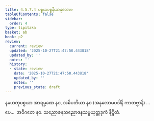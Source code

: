 ```yaml
---
title: 4.5.7.4 ပစ္စယပစ္စနီယာနုလောမ
tableOfContents: false
sidebar:
  order: 4
type: tipitaka
basket: ab
book: p2
review:
  current: review
  updated: '2025-10-27T21:47:50.443818'
  updated_by: ''
  notes: ''
  history:
  - state: review
    date: '2025-10-27T21:47:50.443818'
    updated_by: ''
    notes: ''
    previous_state: draft
---
```



<ReviewStatus review={frontmatter.review} showDetails={true} />

<HypothesisAnnotation frontmatter={frontmatter} />

<DynamicBreadcrumb />

<Division number="115" book="p2" e="ch" v="38" p="202">

<Paragraph number="1605" book="p2">
နဟေတုပစ္စယာ အာရမ္မဏေ နဝ, အဓိပတိယာ နဝ (အနုလောမပဒါနိ ကာတဗ္ဗာနိ) …ပေ…  အဝိဂတေ နဝ.

</Paragraph>
</Division>

<Paragraph number="1606" type="center" book="p2">
သညောဇနသညောဇနသမ္ပယုတ္တဒုကံ နိဋ္ဌိတံ.
</Paragraph>